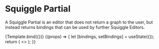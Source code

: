 
<Meta title="Squiggle/SquigglePartial" component={SquigglePartial} />


# Squiggle Partial

A Squiggle Partial is an editor that does not return a graph to the user, but
instead returns bindings that can be used by further Squiggle Editors.

<Canvas>
  <Story
    name="Standalone"
    args={{
      initialSquiggleString: "x = normal(5,2)",
    }}
  >
    {Template.bind({})}
  </Story>
</Canvas>

<Canvas>
  <Story
    name="With Editor"
    args={{
      initialPartialString: "x = normal(5,2)",
      initialEditorString: "x",
    }}
  >
    {(props) => {
      let [bindings, setBindings] = useState({});
      return (
        <>
          <SquigglePartial
            {...props}
            initialSquiggleString={props.initialPartialString}
            onChange={setBindings}
          />
          <SquiggleEditor
            {...props}
            initialSquiggleString={props.initialEditorString}
            bindings={bindings}
          />
        </>
      );
    }}
  </Story>
</Canvas>
